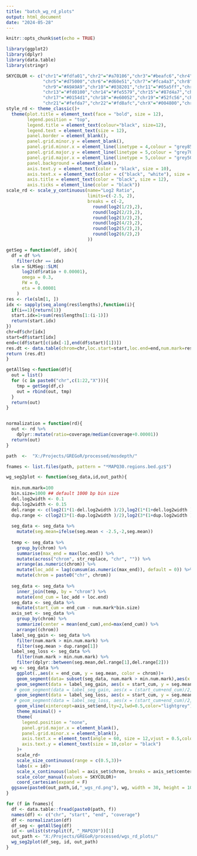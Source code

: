 ---
title: "batch_wg_rd_plots"
output: html_document
date: "2024-05-28"
---

```{r setup, include=FALSE}
knitr::opts_chunk$set(echo = TRUE)
```

```{r}
library(ggplot2)
library(dplyr)
library(data.table)
library(stringr)
```

```{r}

SKYCOLOR <- c("chr1"="#fdfa01","chr2"="#a70106","chr3"="#beafc6","chr4"="#06fafb",
              "chr5"="#d75000","chr6"="#d60e51","chr7"="#fca4a3","chr8"="#fa6104",
              "chr9"="#A9A9A9","chr10"="#038201","chr11"="#05a5ff","chr12"="#fd01fe",
              "chr13"="#fd0100","chr14"="#fe5579","chr15"="#87d4a7","chr16"="#fa9308",
              "chr17"="#0154d1","chr18"="#e60052","chr19"="#52fc56","chr20"="#0325ff",
              "chr21"="#fefda7","chr22"="#fd8afc","chrX"="#004800","chrY"="#01b600")
style_rd <- theme_classic()+
  theme(plot.title = element_text(face = "bold", size = 12),
        legend.position = "top",
        legend.title = element_text(colour="black", size=12),
        legend.text = element_text(size = 12),
        panel.border = element_blank(),
        panel.grid.minor.y = element_blank(),
        panel.grid.minor.x = element_line(linetype = 4,colour = "grey85"),
        panel.grid.major.y = element_line(linetype = 5,colour = "grey70"),
        panel.grid.major.x = element_line(linetype = 5,colour = "grey50"),
        panel.background = element_blank(),
        axis.text.y = element_text(color = "black", size = 10),
        axis.text.x = element_text(color = c("black", "white"), size = 10),
        axis.title = element_text(color = "black", size = 12),
        axis.ticks = element_line(color = "black"))
scale_rd <- scale_y_continuous(name="Log2 Ratio",
                               limits=c(-2.5, 2),
                               breaks = c(-2,
                                 round(log2(1/2),2),
                                 round(log2(2/2),2),
                                 round(log2(3/2),2),
                                 round(log2(4/2),2),
                                 round(log2(5/2),2),
                                 round(log2(6/2),2)
                               ))
```

```{r}
getSeg = function(df, idx){
  df = df %>% 
    filter(chr == idx)
  slm = SLMSeg::SLM(
      log2(df$ratio + 0.00001),
      omega = 0.3,
      FW = 0,
      eta = 0.00001
    )
res <- rle(slm[1, ])
idx <- sapply(seq_along(res$lengths),function(i){
  if(i==1){return(1)}
  start.idx=1+sum(res$lengths[1:(i-1)])
  return(start.idx)
})
chr=df$chr[idx]
start=df$start[idx]
end=c(df$start[c(idx[-1],end(df$start)[1])])
res.dt <- data.table(chrom=chr,loc.start=start,loc.end=end,num.mark=res$lengths,seg.mean=res$values)
return (res.dt)  
}

getAllSeg <-function(df){
  out = list()
  for (c in paste0("chr",c(1:22,"X"))){
    tmp = getSeg(df,c)
    out = rbind(out, tmp)  
  }
  return(out)
}


normalization = function(rd){
  out <- rd %>%
    dplyr::mutate(ratio=coverage/median(coverage+0.00001))
  return(out)
}
```

```{r}
path  <-  "X:/Projects/GREGoR/processed/mosdepth/"

fnames <- list.files(path, pattern = "*MAPQ30.regions.bed.gz$")
```

```{r}


wg_seg2plot <- function(seg_data,id,out_path){
  
  min.num.mark=100
  bin.size=1000 ## default 1000 bp bin size
  del.log2width <- 0.1
  dup.log2width <- 0.15
  del.range <- c(log2(1*(1-del.log2width )/2),log2(1*(1+del.log2width )/2))
  dup.range <- c(log2(3*(1-dup.log2width )/2),log2(3*(1+dup.log2width )/2))
  
  seg_data <- seg_data %>% 
    mutate(seg.mean=ifelse(seg.mean < -2.5,-2,seg.mean))
  
  temp <- seg_data %>% 
    group_by(chrom) %>% 
    summarise(max_end = max(loc.end)) %>% 
    mutate(across("chrom", str_replace, "chr", "")) %>% 
    arrange(as.numeric(chrom)) %>% 
    mutate(loc_add = lag(cumsum(as.numeric(max_end)), default = 0)) %>% 
    mutate(chrom = paste0("chr", chrom))
  
  seg_data <- seg_data %>% 
    inner_join(temp, by = "chrom") %>% 
    mutate(end_cum = loc_add + loc.end) 
  seg_data <- seg_data %>% 
    mutate(start_cum = end_cum - num.mark*bin.size)
  axis_set <- seg_data %>% 
    group_by(chrom) %>% 
    summarize(center = mean(end_cum),end=max(end_cum)) %>% 
    arrange((chrom))
  label_seg_gain <- seg_data %>% 
    filter(num.mark > min.num.mark) %>% 
    filter(seg.mean > dup.range[1])
  label_seg_loss <- seg_data %>% 
    filter(num.mark > min.num.mark) %>% 
    filter(dplyr::between(seg.mean,del.range[1],del.range[2]))
  wg <- seg_data %>% 
    ggplot(.,aes(x = end_cum, y = seg.mean, color = chrom))+
    geom_segment(data= subset(seg_data, num.mark > min.num.mark),aes(x = start_cum, y = seg.mean, xend = end_cum, yend = seg.mean), linewidth = 1.25)+
    geom_segment(data = label_seg_gain, aes(x = start_cum, y = seg.mean, xend = end_cum, yend = seg.mean),linewidth = 2,color = "red")+
   # geom_segment(data = label_seg_gain, aes(x = (start_cum+end_cum)/2, y = 1.6, xend = (start_cum+end_cum)/2, yend = 1.6+0.1),linewidth = 1,color = "purple")+
    geom_segment(data = label_seg_loss, aes(x = start_cum, y = seg.mean, xend = end_cum, yend = seg.mean),linewidth = 2,color = "green")+
   # geom_segment(data = label_seg_loss, aes(x = (start_cum+end_cum)/2, y = -2, xend = (start_cum+end_cum)/2, yend = -2+0.1),linewidth = 1,color = "orange")+
    geom_vline(xintercept=axis_set$end,lty=2,lwd=0.5,color="lightgrey")+
    theme_minimal() +
    theme( 
      legend.position = "none",
      panel.grid.major.x = element_blank(),
      panel.grid.minor.x = element_blank(),
      axis.text.x = element_text(angle = 60, size = 12,vjust = 0.5,color = "black"),
      axis.text.y = element_text(size = 10,color = "black")
    )+
    scale_rd+
    scale_size_continuous(range = c(0.5,3))+
    labs(x = id)+
    scale_x_continuous(label = axis_set$chrom, breaks = axis_set$center)+
    scale_color_manual(values = SKYCOLOR)+
    coord_cartesian(expand = F)
  ggsave(paste0(out_path,id,"_wgs_rd.png"), wg, width = 30, height = 10, dpi= 100, bg="white")
}

```

```{r}
for (f in fnames){
  df <- data.table::fread(paste0(path, f))
  names(df) <- c("chr", "start", "end", "coverage")
  df <- normalization(df)
  df_seg <- getAllSeg(df)
  id <- unlist(strsplit(f, "_MAPQ30"))[1]
  out_path <- "X:/Projects/GREGoR/processed/wgs_rd_plots/"
  wg_seg2plot(df_seg, id, out_path)
}
```

